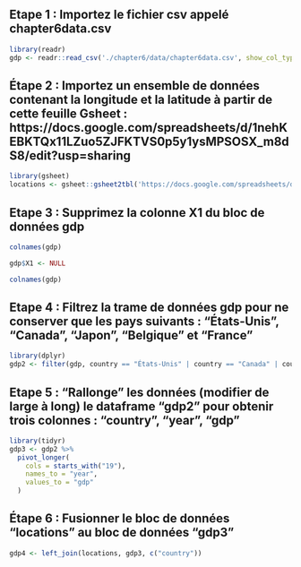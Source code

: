 ## Etape 1 : Importez le fichier csv appelé chapter6data.csv
```r
library(readr)
gdp <- readr::read_csv('./chapter6/data/chapter6data.csv', show_col_types = FALSE)
```

## Étape 2 : Importez un ensemble de données contenant la longitude et la latitude à partir de cette feuille Gsheet : https://docs.google.com/spreadsheets/d/1nehKEBKTQx11LZuo5ZJFKTVS0p5y1ysMPSOSX_m8dS8/edit?usp=sharing
```r
library(gsheet)
locations <- gsheet::gsheet2tbl('https://docs.google.com/spreadsheets/d/1nehKEBKTQx11LZuo5ZJFKTVS0p5y1ysMPSOSX_m8dS8/edit?usp=sharing')
```

## Etape 3 : Supprimez la colonne X1 du bloc de données gdp
```r
colnames(gdp)
```
```r
gdp$X1 <- NULL
```

```r
colnames(gdp)
```
## Etape 4 : Filtrez la trame de données gdp pour ne conserver que les pays suivants : "États-Unis", "Canada", "Japon", "Belgique" et "France"
```r
library(dplyr)
gdp2 <- filter(gdp, country == "États-Unis" | country == "Canada" | country == "Japon" | country == "Belgique" | country == "France")
```

## Etape 5 : "Rallonge" les données (modifier de large à long) le dataframe "gdp2" pour obtenir trois colonnes : "country", "year", "gdp"
```r
library(tidyr)
gdp3 <- gdp2 %>%
  pivot_longer(
    cols = starts_with("19"), 
    names_to = "year",
    values_to = "gdp"
  )
```

## Étape 6 : Fusionner le bloc de données "locations" au bloc de données "gdp3"
```r
gdp4 <- left_join(locations, gdp3, c("country"))
```

